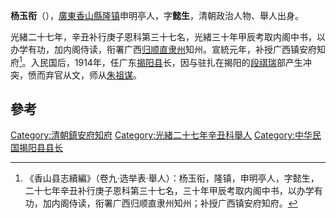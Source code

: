 '''杨玉衔'''（{{bd|1886年||1944年}}），[[廣東|廣東]][[香山縣|香山縣]][[隆镇|隆镇]]申明亭人，字'''懿生'''，清朝政治人物、舉人出身。

光緒二十七年，辛丑补行庚子恩科第三十七名，光緒三十年甲辰考取内阁中书，以办学有功，加内阁侍读，衔署广西[[归顺直隶州|归顺直隶州]]知州。宣統元年，补授广西镇安府知府<ref>《香山县志續編》（卷九·选举表·舉人）：杨玉衔，隆镇，申明亭人，字懿生，二十七年辛丑补行庚子恩科第三十七名，三十年甲辰考取内阁中书，以办学有功，加内阁侍读，衔署广西归顺直隶州知州；补授广西镇安府知府。</ref>。入民国后，1914年，任广东[[揭阳县|揭阳县]]长，因与驻扎在揭阳的[[段祺瑞|段祺瑞]]部产生冲突，愤而弃官从文，师从[[朱祖谋|朱祖谋]]。

==參考==
{{reflist}}
{{清朝人物小作品}}
[[Category:清朝鎮安府知府|Category:清朝鎮安府知府]]
[[Category:光緒二十七年辛丑科舉人|Category:光緒二十七年辛丑科舉人]]
[[Category:中华民国揭阳县县长|Category:中华民国揭阳县县长]]